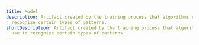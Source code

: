 ---
title: Model
description: Artifact created by the training process that algorithms can use to
  recognize certain types of patterns.
shortDescription: Artifact created by the training process that algorithms can
  use to recognize certain types of patterns.
---
